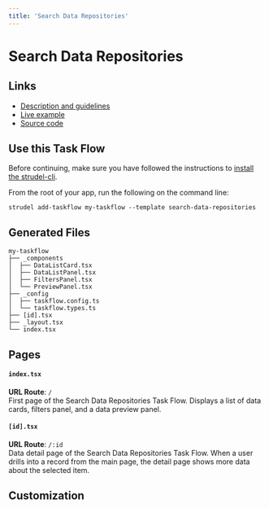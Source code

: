 ```yaml
---
title: 'Search Data Repositories'
---
```


# Search Data Repositories

## Links

- [Description and guidelines](https://strudel.science/design-system/task-flows/search-data-repositories/)
- [Live example](https://strudel.science/strudel-kit/#/search-data-repositories)
- [Source code](https://github.com/strudel-science/strudel-kit/tree/main/strudel-taskflows/src/pages/search-data-repositories)

## Use this Task Flow

Before continuing, make sure you have followed the instructions to [install the strudel-cli](/strudel-kit/docs/getting-started/installation).

From the root of your app, run the following on the command line:

```
strudel add-taskflow my-taskflow --template search-data-repositories
```

## Generated Files

```
my-taskflow
├── _components
│  ├── DataListCard.tsx
│  ├── DataListPanel.tsx
│  ├── FiltersPanel.tsx
│  └── PreviewPanel.tsx
├── _config
│  ├── taskflow.config.ts
│  └── taskflow.types.ts
├── [id].tsx
├── _layout.tsx
└── index.tsx
```

## Pages

#### `index.tsx`

**URL Route**: `/`  
First page of the Search Data Repositories Task Flow. Displays a list of data cards, filters panel, and a data preview panel.

#### `[id].tsx`

**URL Route**: `/:id`  
Data detail page of the Search Data Repositories Task Flow. When a user drills into a record from the main page, the detail page shows more data about the selected item.

## Customization
